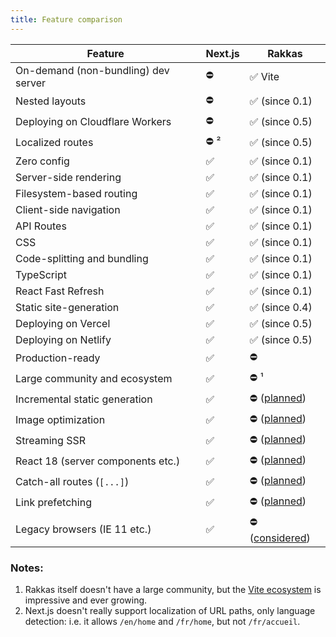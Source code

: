 ```yaml
---
title: Feature comparison
---
```


| Feature                             | Next.js | Rakkas                                                           |
| ----------------------------------- | ------- | ---------------------------------------------------------------- |
| On-demand (non-bundling) dev server | ⛔      | ✅ Vite                                                          |
| Nested layouts                      | ⛔      | ✅ (since 0.1)                                                   |
| Deploying on Cloudflare Workers     | ⛔      | ✅ (since 0.5)                                                   |
| Localized routes                    | ⛔ ²    | ✅ (since 0.5)                                                   |
| Zero config                         | ✅      | ✅ (since 0.1)                                                   |
| Server-side rendering               | ✅      | ✅ (since 0.1)                                                   |
| Filesystem-based routing            | ✅      | ✅ (since 0.1)                                                   |
| Client-side navigation              | ✅      | ✅ (since 0.1)                                                   |
| API Routes                          | ✅      | ✅ (since 0.1)                                                   |
| CSS                                 | ✅      | ✅ (since 0.1)                                                   |
| Code-splitting and bundling         | ✅      | ✅ (since 0.1)                                                   |
| TypeScript                          | ✅      | ✅ (since 0.1)                                                   |
| React Fast Refresh                  | ✅      | ✅ (since 0.1)                                                   |
| Static site-generation              | ✅      | ✅ (since 0.4)                                                   |
| Deploying on Vercel                 | ✅      | ✅ (since 0.5)                                                   |
| Deploying on Netlify                | ✅      | ✅ (since 0.5)                                                   |
| Production-ready                    | ✅      | ⛔                                                               |
| Large community and ecosystem       | ✅      | ⛔ ¹                                                             |
| Incremental static generation       | ✅      | ⛔ ([planned](https://github.com/rakkasjs/rakkasjs/issues/9))    |
| Image optimization                  | ✅      | ⛔ ([planned](https://github.com/rakkasjs/rakkasjs/issues/1))    |
| Streaming SSR                       | ✅      | ⛔ ([planned](https://github.com/rakkasjs/rakkasjs/issues/2))    |
| React 18 (server components etc.)   | ✅      | ⛔ ([planned](https://github.com/rakkasjs/rakkasjs/issues/2))    |
| Catch-all routes (`[...]`)          | ✅      | ⛔ ([planned](https://github.com/rakkasjs/rakkasjs/issues/4))    |
| Link prefetching                    | ✅      | ⛔ ([planned](https://github.com/rakkasjs/rakkasjs/issues/5))    |
| Legacy browsers (IE 11 etc.)        | ✅      | ⛔ ([considered](https://github.com/rakkasjs/rakkasjs/issues/6)) |

### Notes:

1. Rakkas itself doesn't have a large community, but the [Vite ecosystem](https://github.com/vitejs/awesome-vite) is impressive and ever growing.
2. Next.js doesn't really support localization of URL paths, only language detection: i.e. it allows `/en/home` and `/fr/home`, but not `/fr/accueil`.
